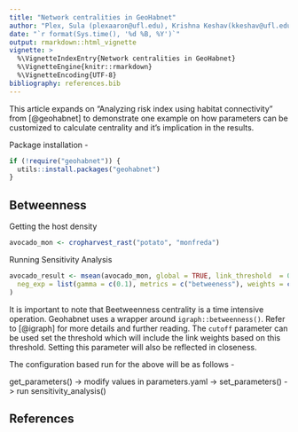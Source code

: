 ```yaml
---
title: "Network centralities in GeoHabnet"
author: "Plex, Sula (plexaaron@ufl.edu), Krishna Keshav(kkeshav@ufl.edu)"
date: "`r format(Sys.time(), '%d %B, %Y')`"
output: rmarkdown::html_vignette
vignette: >
  %\VignetteIndexEntry{Network centralities in GeoHabnet}
  %\VignetteEngine{knitr::rmarkdown}
  %\VignetteEncoding{UTF-8}
bibliography: references.bib
---
```


This article expands on "Analyzing risk index using habitat connectivity" from [@geohabnet] to demonstrate one example on how parameters can be customized to calculate centrality and it's implication in the results.

Package installation -

```r
if (!require("geohabnet")) {
  utils::install.packages("geohabnet")
}
```

## Betweenness

Getting the host density

```r
avocado_mon <- cropharvest_rast("potato", "monfreda")
```

Running Sensitivity Analysis

```r
avocado_result <- msean(avocado_mon, global = TRUE, link_threshold  = 0.000001, inv_pl = list(beta = c(0.5), metrics = c("betweeness"), weights = c(100), cutoff = -1), res = 24,
  neg_exp = list(gamma = c(0.1), metrics = c("betweeness"), weights = c(100), cutoff = -1)
)
```

It is important to note that Beetweenness centrality is a time intensive operation. Geohabnet uses a wrapper around `igraph::betweenness()`. Refer to [@igraph] for more details and further reading. The `cutoff` parameter can be used set the threshold which will include the link weights based on this threshold. Setting this parameter will also be reflected in closeness.

The configuration based run for the above will be as follows -

get_parameters() -\> modify values in parameters.yaml -\> set_parameters() -\> run sensitivity_analysis()

## References

